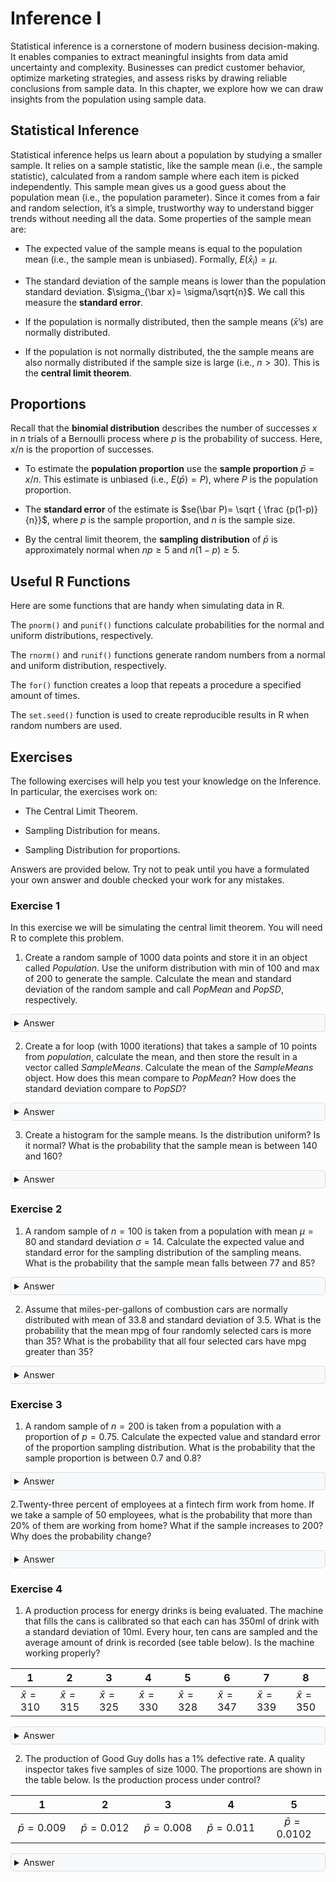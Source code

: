 ```{=html}
<style>
details {
  background-color: #F8F9FA;
  padding: 5px;
  border: 1px solid #ddd; /* Light border */
  border-radius: 5px; /* Rounded corners */
  margin: 10px 0; /* Spacing */
}

details summary {
  cursor: pointer; /* Pointer cursor for interactivity */
}
</style>
```

# Inference I

Statistical inference is a cornerstone of modern business decision-making. It enables companies to extract meaningful insights from data amid uncertainty and complexity. Businesses can predict customer behavior, optimize marketing strategies, and assess risks by drawing reliable conclusions from sample data. In this chapter, we explore how we can draw insights from the population using sample data.

## Statistical Inference

Statistical inference helps us learn about a population by studying a smaller sample. It relies on a sample statistic, like the sample mean (i.e., the sample statistic), calculated from a random sample where each item is picked independently. This sample mean gives us a good guess about the population mean (i.e., the population parameter). Since it comes from a fair and random selection, it’s a simple, trustworthy way to understand bigger trends without needing all the data. Some properties of the sample mean are:

-   The expected value of the sample means is equal to the population mean (i.e., the sample mean is unbiased). Formally, $E(\bar x_i) = \mu$.

-   The standard deviation of the sample means is lower than the population standard deviation. $\sigma_{\bar x}= \sigma/\sqrt{n}$. We call this measure the **standard error**.

-   If the population is normally distributed, then the sample means ($\bar x$'s) are normally distributed.

-   If the population is not normally distributed, the the sample means are also normally distributed if the sample size is large (i.e., $n>30$). This is the **central limit theorem**.

## Proportions 

Recall that the **binomial distribution** describes the number of successes $x$ in $n$ trials of a Bernoulli process where $p$ is the probability of success. Here, $x/n$ is the proportion of successes.

-   To estimate the **population proportion** use the **sample proportion** $\bar p = x/n$. This estimate is unbiased (i.e., $E(\bar p)=P$), where $P$ is the population proportion.

-   The **standard error** of the estimate is $se(\bar P)= \sqrt { \frac {p(1-p)}{n}}$, where $p$ is the sample proportion, and $n$ is the sample size.

-   By the central limit theorem, the **sampling distribution** of $\bar p$ is approximately normal when $np \geq 5$ and $n(1-p)\geq 5$.

## Useful R Functions

Here are some functions that are handy when simulating data in R.

The `pnorm()` and `punif()` functions calculate probabilities for the normal and uniform distributions, respectively.

The `rnorm()` and `runif()` functions generate random numbers from a normal and uniform distribution, respectively.

The `for()` function creates a loop that repeats a procedure a specified amount of times.

The `set.seed()` function is used to create reproducible results in R when random numbers are used.

## Exercises

The following exercises will help you test your knowledge on the Inference. In particular, the exercises work on:

-   The Central Limit Theorem.

-   Sampling Distribution for means.

-   Sampling Distribution for proportions.

Answers are provided below. Try not to peak until you have a formulated your own answer and double checked your work for any mistakes.

### Exercise 1 {.unnumbered}

In this exercise we will be simulating the central limit theorem. You will need R to complete this problem.

1.  Create a random sample of 1000 data points and store it in an object called *Population*. Use the uniform distribution with min of 100 and max of 200 to generate the sample. Calculate the mean and standard deviation of the random sample and call *PopMean* and *PopSD*, respectively.

<details>

<summary>Answer</summary>
*Let's start by creating the random sample. We can use the `runif()` function in R to do this. We will set a seed so that results are reproducible.*

```r
set.seed(15)
Population<-runif(1000,100,200)
```

*Next, we can save the mean and the standard deviation of the population in two different object:*

```r
PopMean<-mean(Population)
PopSD<-sd(Population)
```

*The mean and standard deviation are $150.53$ and $29.2$. Let's quickly create a histogram of population, so that we can convince ourselves that the data is uniformly distributed.*

```r
library(tidyverse)
library(ggthemes)

ggplot() + 
  geom_histogram(aes(Population),col="black",
                 bg="#F5F5F5", bins=10, 
                 boundary=100, binwidth = 10) +
  theme_clean()
```
</details>
2.  Create a for loop (with 1000 iterations) that takes a sample of 10 points from *population*, calculate the mean, and then store the result in a vector called *SampleMeans*. Calculate the mean of the *SampleMeans* object. How does this mean compare to *PopMean*? How does the standard deviation compare to *PopSD*?

<details>

<summary>Answer</summary>
*Now let's create a for loop that allows us to sample the population several times. In fact, we will sample the population 1000 times and record the mean of the samples.*

```r
nrep<-1000
SampleMeans<-c()
for (i in 1:nrep){
  x<-sample(Population,10,replace=T)
  SampleMeans<-c(SampleMeans,mean(x))
}
```

*Now we can calculate the mean of the sample means in R:*

```r
mean(SampleMeans)
```

*Note that the mean is very close to *PopMean*. In the limit (that is if we take many more samples), these two values are equal to each other. Now let's calculate the standard deviation of the sample means.*

```r
sd(SampleMeans)
```

*As you can see, the standard deviation is much lower. In fact, if we take PopSD and divide by 10 (the size of the sample), we should get close to the standard deviation of the sample means.*

```r
PopSD/sqrt(10)
```
</details>

3.  Create a histogram for the sample means. Is the distribution uniform? Is it normal? What is the probability that the sample mean is between 140 and 160?

<details>

<summary>Answer</summary>
*To create the histogram we use the `geom_histogram()` function once more:*

```r
ggplot() + 
  geom_histogram(aes(SampleMeans),bg="#F5F5F5",
                 col="black", bins=10) +
  theme_clean()
```

*The distribution looks normal. To be clear, if the population follows a uniform distribution, we have shown that the distribution of the sample means is normal with a mean equal to the population mean and a smaller standard deviation.*
*We can use the distribution of the sample means to calculate the desired probability. Noting the the distribution is normal:*

```r
pnorm(160,mean(SampleMeans),sd(SampleMeans))-pnorm(140,mean(SampleMeans),sd(SampleMeans))
```

*There is a $70.87$% probability that the sample mean is between $140$ and $160$.*
</details>

### Exercise 2 {.unnumbered}

1.  A random sample of $n=100$ is taken from a population with mean $\mu=80$ and standard deviation $\sigma=14$. Calculate the expected value and standard error for the sampling distribution of the sampling means. What is the probability that the sample mean falls between $77$ and $85$?

<details>

<summary>Answer</summary>
*The expected value is $80$ since it is equal to the mean of the population. The standard error is $1.4$. The probability is $98.38$%.*

*We can use R as a calculator to find the standard error.*

```r
14/sqrt(100)
```

*We can use `pnorm()` to find the probability:*

```r
pnorm(85,80,1.4)-pnorm(77,80,1.4)
```
</details>

2.  Assume that miles-per-gallons of combustion cars are normally distributed with mean of $33.8$ and standard deviation of $3.5$. What is the probability that the mean mpg of four randomly selected cars is more than $35$? What is the probability that all four selected cars have mpg greater than $35$?

<details>

<summary>Answer</summary>
*The probabilities are $24.66$% and $1.8$%.*

*For the first probability we can use a sample size of $4$ and use the standard error in the `pnorm()` function.*

```r
pnorm(35,33.8,3.5/sqrt(4),lower.tail = F)
```

*For the second probability we can first calculate the probability that a randomly selected car has mpg greater than $35$. In R:*

```r
(p35<-pnorm(35,33.8,3.5,lower.tail = F))
```

*Since draws are independent we get:*

```r
p35^4
```
</details>

### Exercise 3 {.unnumbered}

1.  A random sample of $n=200$ is taken from a population with a proportion of $p=0.75$. Calculate the expected value and standard error of the proportion sampling distribution. What is the probability that the sample proportion is between $0.7$ and $0.8$?

<details>

<summary>Answer</summary>
*The expected value is $0.75$, the same as the population. The standard error is $\sqrt{p(1-p)/n}=0.03$. The probability for a sample of $200$ is $0.8975$.*

*The standard error is given by:*

```r
sqrt(0.75*0.25/200)
```

*In R we can use the `pnorm()` function one more time to find the probability.*

```r
pnorm(0.8,0.75,sqrt(0.75*0.25/200))-pnorm(0.7,0.75,sqrt(0.75*0.25/200))
```

</details>

2.Twenty-three percent of employees at a fintech firm work from home. If we take a sample of 50 employees, what is the probability that more than 20% of them are working from home? What if the sample increases to 200? Why does the probability change?

<details>

<summary>Answer</summary>
*The probability with a sample of $50$ is $69.29$%. When the sample is $200$ the probability is $84.33$%. As the sample size increases the standard error goes down. This means that the distribution of the sample proportions gets tighter and there is more area to the right of $\bar{p}=0.2$.*

*In R we can use the `pnorm()` function one more time with a mean of $0.2$ and $n=50$.*

```r
pnorm(0.2,0.23,sqrt(0.23*0.77/50),lower.tail = F)
```

*Updating the code so that $n=200$ yields:*

```r
pnorm(0.2,0.23,sqrt(0.23*0.77/200),lower.tail = F)
```

</details>

### Exercise 4 {.unnumbered}

1.  A production process for energy drinks is being evaluated. The machine that fills the cans is calibrated so that each can has $350$ml of drink with a standard deviation of $10$ml. Every hour, ten cans are sampled and the average amount of drink is recorded (see table below). Is the machine working properly?

| 1 | 2 | 3 | 4 | 5 | 6 | 7 | 8 |
|:-------:|:-------:|:-------:|:-------:|:-------:|:-------:|:-------:|:-------:|
| $\bar{x}=310$ | $\bar{x}=315$ | $\bar{x}=325$ | $\bar{x}=330$ | $\bar{x}=328$ | $\bar{x}=347$ | $\bar{x}=339$ | $\bar{x}=350$ |

<details>

<summary>Answer</summary>
*The process seems to be out of control. In the early samples, the machine is not filling the cans with enough drink. Although, in the later periods the machine reverts back to the expected performance, it seems unlikely that it will remain functioning correctly.*

*Let's start by calculating the upper and lower limits in R.*

```r
dataEx1<-c(310,315,325,330,328,347,339,350)
ulEx1<-350+3*(10/sqrt(10))
llEx1<-350-3*(10/sqrt(10))
```

*We can graph the samples and the limits to determine the stability of the production process.*

```r
ggplot() +
  geom_point(aes(y=dataEx1, x=1:8), pch=21,
             bg="blue", alpha=0.3)+
  geom_hline(yintercept = ulEx1, col="red", lty=2) +
  geom_hline(yintercept = llEx1, col="red",lty=2) +
  theme_clean() +
  labs(y="Volume (ml)", x="Sample")
```

</details>

2.  The production of Good Guy dolls has a $1$% defective rate. A quality inspector takes five samples of size $1000$. The proportions are shown in the table below. Is the production process under control?

| 1 | 2 | 3 | 4 | 5 |
|:-------------:|:-------------:|:-------------:|:-------------:|:-------------:|
| $\bar{p}=0.009$ | $\bar{p}=0.012$ | $\bar{p}=0.008$ | $\bar{p}=0.011$ | $\bar{p}=0.0102$ |

<details>

<summary>Answer</summary>
*Good Dolls production looks good. All proportions fall between three standard errors of the mean.*

*Once more we can calculate upper and lower limits for the proportions.*

```r
dataEx2<-c(0.009,0.012,0.008,0.011,0.0102)
ulEx2<-0.01+3*sqrt(0.01*0.99/1000)
llEx2<-0.01-3*sqrt(0.01*0.99/1000)
```

*Graphing the results in R we can observe the production process and the sample proportions.*

```r
ggplot() +
  geom_point(aes(y=dataEx2, x=1:5), pch=21,
             bg="blue", alpha=0.3)+
  geom_hline(yintercept = ulEx2, col="red", lty=2) +
  geom_hline(yintercept = llEx2, col="red",lty=2) +
  theme_clean() +
  labs(y="Defective Rate", x="Sample")
```

</details>





